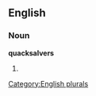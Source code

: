 
==English==

===Noun===
'''quacksalvers'''

# {{plural of|[[quacksalver]]}}

[[Category:English plurals]]